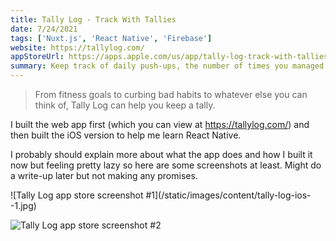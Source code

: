 ```yaml
---
title: Tally Log - Track With Tallies
date: 7/24/2021
tags: ['Nuxt.js', 'React Native', 'Firebase']
website: https://tallylog.com/
appStoreUrl: https://apps.apple.com/us/app/tally-log-track-with-tallies/id1570186525
summary: Keep track of daily push-ups, the number of times you managed to floss this week, or how many books you've read this year. Whatever you want!
---
```



> From fitness goals to curbing bad habits to whatever else you can think of, Tally Log can help you keep a tally.

I built the web app first (which you can view at https://tallylog.com/) and then built the iOS version to help me learn React Native.

I probably should explain more about what the app does and how I built it now but feeling pretty lazy so here are some screenshots at least. Might do a write-up later but not making any promises.

<div className="grid grid-cols-2 gap-2">
![Tally Log app store screenshot #1](/static/images/content/tally-log-ios--1.jpg)

![Tally Log app store screenshot #2](/static/images/content/tally-log-ios--2.jpg)

</div>
